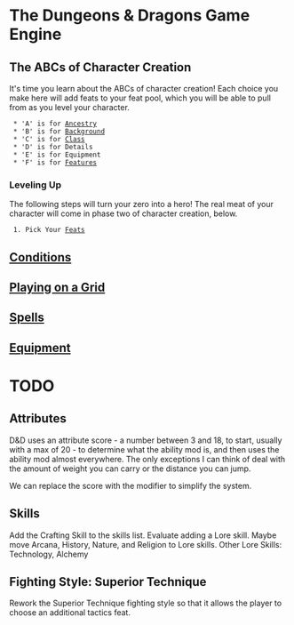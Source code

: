 = The Dungeons & Dragons Game Engine =
== The ABCs of Character Creation ==
It's time you learn about the ABCs of character creation!  Each choice you make here will add feats to your feat pool, which you will be able to pull from as you level your character.
  * 'A' is for [[ancestries/index|Ancestry]]
  * 'B' is for [[backgrounds/index|Background]]
  * 'C' is for [[classes/index|Class]]
  * 'D' is for Details 
  * 'E' is for Equipment
  * 'F' is for [[feats/index|Features]]

=== Leveling Up ===
The following steps will turn your zero into a hero!  The real meat of your character will come in phase two of character creation, below.
  1. Pick Your [[feats/index|Feats]] 

== [[conditions|Conditions]] ==
== [[playing-on-a-grid|Playing on a Grid]] ==
== [[spells/index|Spells]] ==
== [[equipment/index|Equipment]] ==


= TODO =
== Attributes ==
D&D uses an attribute score - a number between 3 and 18, to start, usually with a max of 20 - to determine what the ability mod is, and then uses the ability mod almost everywhere.  The only exceptions I can think of deal with the amount of weight you can carry or the distance you can jump.

We can replace the score with the modifier to simplify the system.

== Skills ==
Add the Crafting Skill to the skills list.
Evaluate adding a Lore skill.  Maybe move Arcana, History, Nature, and Religion to Lore skills.  Other Lore Skills: Technology, Alchemy

== Fighting Style: Superior Technique ==
Rework the Superior Technique fighting style so that it allows the player to choose an additional tactics feat.
